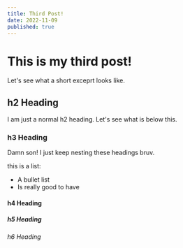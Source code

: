 ```yaml
---
title: Third Post!
date: 2022-11-09
published: true
---
```


# This is my third post!
Let's see what a short exceprt looks like.

## h2 Heading
I am just a normal h2 heading. Let's see what is below this.

### h3 Heading
Damn son! I just keep nesting these headings bruv.

this is a list:
* A bullet list
* Is really good to have

#### h4 Heading

##### h5 Heading

###### h6 Heading
